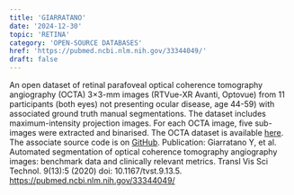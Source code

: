 ```yaml
---
title: 'GIARRATANO'
date: '2024-12-30'
topic: 'RETINA'
category: 'OPEN-SOURCE DATABASES'
href: 'https://pubmed.ncbi.nlm.nih.gov/33344049/'
draft: false
---
```


An open dataset of <span class="font-bold">retinal parafoveal optical coherence tomography angiography</span> (OCTA) 3×3-mm images (RTVue-XR Avanti, Optovue) from 11 participants (both eyes) not presenting ocular disease, age 44-59) with associated ground truth manual segmentations.
The dataset includes maximum-intensity projection images. For each OCTA image, five sub-images were extracted and binarised.
The OCTA dataset is available <a className="text-primary-400 underline" href="https://doi.org/10.7488/ds/2729">here</a>.
The associate source code is on <a className="text-primary-400 underline" href="https://github.com/giaylenia/OCTA_segm_study">GitHub</a>.
<span class="font-bold">Publication</span>: Giarratano Y, et al. Automated segmentation of optical coherence tomography angiography images: benchmark data and clinically relevant metrics.
Transl Vis Sci Technol. 9(13):5 (2020) doi: 10.1167/tvst.9.13.5. <a className="text-primary-400 underline" href="https://pubmed.ncbi.nlm.nih.gov/33344049/">https://pubmed.ncbi.nlm.nih.gov/33344049/</a>
